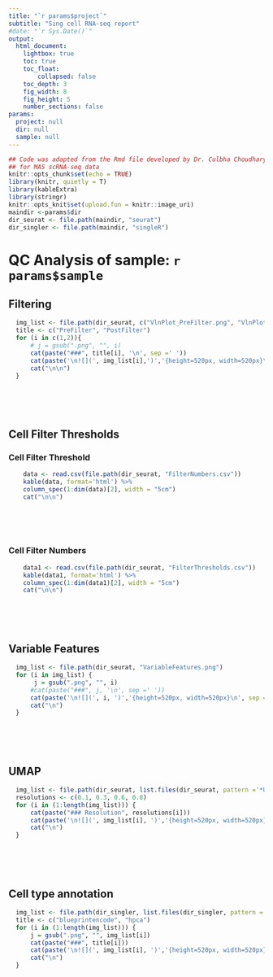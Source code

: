 ```yaml
---
title: "`r params$project`"
subtitle: "Sing cell RNA-seq report"
#date: "`r Sys.Date()`"
output: 
  html_document:
    lightbox: true
    toc: true
    toc_float: 
        collapsed: false
    toc_depth: 3
    fig_width: 8
    fig_height: 5
    number_sections: false 
params:
  project: null
  dir: null
  sample: null
---
```


```r
## Code was adapted from the Rmd file developed by Dr. Culbha Choudhary 
## for MAS scRNA-seq data
knitr::opts_chunk$set(echo = TRUE)
library(knitr, quietly = T)
library(kableExtra)
library(stringr)
knitr::opts_knit$set(upload.fun = knitr::image_uri)
maindir <-params$dir
dir_seurat <- file.path(maindir, "seurat")
dir_singler <- file.path(maindir, "singleR")
```

# QC Analysis of sample: `r params$sample`

## Filtering  {.tabset .tabset-fade}

```r
  img_list <- file.path(dir_seurat, c("VlnPlot_PreFilter.png", "VlnPlot_Filtered.png"))
  title <- c("PreFilter", "PostFilter")
  for (i in c(1,2)){
      # j = gsub(".png", "", i)
      cat(paste("###", title[i], '\n', sep =' '))
      cat(paste('\n![](', img_list[i],')','{height=520px, width=520px}\n', sep = ''))
      cat("\n\n")
  }
```
<br><br><br>

## Cell Filter Thresholds {.tabset .tabset-fade}

### Cell Filter Threshold

```r
    data <- read.csv(file.path(dir_seurat, "FilterNumbers.csv"))
    kable(data, format='html') %>%
    column_spec(1:dim(data)[2], width = "5cm")
    cat("\n\n")
```
<br><br><br>

### Cell Filter Numbers
```r
    data1 <- read.csv(file.path(dir_seurat, "FilterThresholds.csv"))
    kable(data1, format='html') %>%
    column_spec(1:dim(data1)[2], width = "5cm")
    cat("\n\n")
```


<br><br><br>


## Variable Features

```r
  img_list <- file.path(dir_seurat, "VariableFeatures.png")
  for (i in img_list) {
       j = gsub(".png", "", i)
      #cat(paste("###", j, '\n', sep =' '))
      cat(paste('\n![](', i, ')','{height=520px, width=520px}\n', sep = ''))
      cat("\n")
  }
```
<br><br><br>

## UMAP  {.tabset .tabset-fade}

```r

  img_list <- file.path(dir_seurat, list.files(dir_seurat, pattern ='*UMAPPlotwith[0-9]+PCs_0.[0-9].png$')) 
  resolutions <- c(0.1, 0.3, 0.6, 0.8)
  for (i in (1:length(img_list))) {
      cat(paste("### Resolution", resolutions[i]))
      cat(paste('\n![](', img_list[i], ')','{height=520px, width=520px}\n', sep = ''))
      cat("\n")
  }
```
<br><br><br>

## Cell type annotation {.tabset .tabset-fade}

```r
  img_list <- file.path(dir_singler, list.files(dir_singler, pattern ='*UMAP_[a-z]+.png$'))
  title <- c("blueprintencode", "hpca")
  for (i in (1:length(img_list))) {    
      j = gsub(".png", "", img_list[i])
      cat(paste("###", title[i]))
      cat(paste('\n![](', img_list[i], ')','{height=520px, width=520px}\n', sep = ''))
      cat("\n")
  }
```

